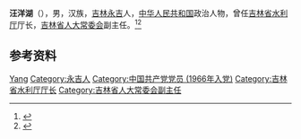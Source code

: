 '''汪洋湖'''（{{bd|1943年|5月|2013年|catIdx=Wang}}），男，汉族，[[吉林|吉林]][[永吉县|永吉]]人，[[中华人民共和国|中华人民共和国]]政治人物，曾任[[吉林省水利厅|吉林省水利厅]]厅长，[[吉林省人大常委会|吉林省人大常委会]]副主任。<ref>{{Cite book|title=中华人民共和国职官志|author=何虎生, 李耀东, 向常福主编|publisher=中国社会出版社|year=2003|isbn=9787800883934|location=北京|pages=}}</ref><ref>{{Cite web|title=汪洋湖：大禹的后裔|url=http://www.china.com.cn/zhuanti2005///txt/2002-10/19/content_5219788.htm|accessdate=2020-08-08|work=中国网|archive-date=2007-10-14|archive-url=https://web.archive.org/web/20071014225806/http://www.china.com.cn/zhuanti2005/txt/2002-10/19/content_5219788.htm|dead-url=no}}</ref>

== 参考资料 ==
{{reflist}}

{{中国人物小作品}}

{{Authority control}}
{{DEFAULTSORT:Wang汪}}
[[Category:汪姓|Yang]]
[[Category:永吉人|Category:永吉人]]
[[Category:中国共产党党员_(1966年入党)|Category:中国共产党党员 (1966年入党)]]
[[Category:吉林省水利厅厅长|Category:吉林省水利厅厅长]]
[[Category:吉林省人大常委会副主任|Category:吉林省人大常委会副主任]]